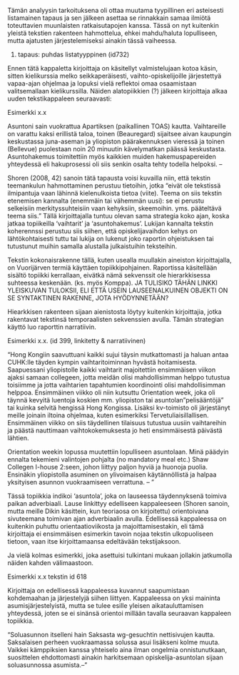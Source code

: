 ﻿Tämän analyysin tarkoituksena oli ottaa muutama tyypillinen eri asteisesti listamainen tapaus ja sen jälkeen asettaa se rinnakkain samaa ilmiötä toteuttavien muunlaisten ratkaisutapojen kanssa. Tässä on nyt kuitenkin yleistä tekstien rakenteen hahmottelua, ehkei mahdu/haluta lopulliseen, mutta ajatusten järjestelemiseksi ainakin tässä vaiheessa. 





1. tapaus: puhdas listatyyppinen (id732)


Ennen tätä kappaletta kirjoittaja on käsitellyt valmistelujaan kotoa käsin, sitten kielikurssia melko seikkaperäisesti, vaihto-opiskelijoille järjestettyä vapaa-ajan ohjelmaa ja lopuksi vielä reflektoi omaa osaamistaan valitsemallaan kielikurssilla. Näiden alatopiikkien (?) jälkeen kirjoittaja alkaa uuden tekstikappaleen seuraavasti:

Esimerkki x.x

Asuntoni sain vuokrattua Apartiksen (paikallinen TOAS) kautta. Vaihtareille on varattu kaksi erillistä taloa, toinen (Beauregard) sijaitsee aivan kaupungin keskustassa juna-aseman ja yliopiston päärakennuksen vieressä ja toinen (Bellevue) puolestaan noin 20 minuutin kävelymatkan päässä keskustasta. Asuntohakemus toimitettiin myös kaikkien muiden hakemuspapereiden yhteydessä eli hakuprosessi oli siis senkin osalta tehty todella helpoksi. -- 


Shoren (2008, 42) sanoin tätä tapausta voisi kuvailla niin, että tekstin teemankulun hahmottaminen perustuu tietoihin, jotka "eivät ole tekstissä ilmipantuja vaan lähinnä kielenulkoista tietoa (viite). Teema on siis tekstin etenemisen kannalta  (enemmäin tai vähemmän uusi): se ei perustu selkeisiin merkityssuhteisiin vaan kehyksiin, skeemoihin. yms. pääteltävä teema siis." Tällä kirjoittajalla tuntuu olevan sama strategia koko ajan, koska jatkaa topiikeilla 'vaihtarit' ja 'asuntohakemus'. Lukijan kannalta tekstin koherennssi perustuu siis siihen, että opiskelijavaihdon kehys on lähtökohtaisesti tuttu tai lukija on lukenut joko raportin ohjeistuksen tai tutustunut muihin samalla alustalla julkaistuihin teksteihin.

Tekstin kokonaisrakenne tällä, kuten usealla muullakin aineiston kirjoittajalla, on Vuorijärven termiä käyttäen topiikkipohjainen. Raportissa käsitellään sisältö topiikki kerrallaan, eivätkä nämä sekvenssit ole hierarkkisessa suhteessa keskenään. (ks. myös Komppa). JA TULISIKO TÄHÄN LINKKI YLEISKUVAN TULOKSII, ELI ETTÄ USEIN LAUSEENALKUINEN OBJEKTI ON SE SYNTAKTINEN RAKENNE, JOTA HYÖDYNNETÄÄN?




Hiearkkisen rakenteen sijaan aienistosta löytyy kuitenkin kirjoittajia, jotka rakentavat tekstinsä temporaalisten sekvenssien avulla. Tämän strategian käyttö luo raporttin narratiivin.

Esimerkki x.x. (id 399, linkitetty & narratiivinen)

"Hong Kongiin saavuttuani kaikki sujui täysin mutkattomasti ja haluan antaa CUHK:lle täyden kympin vaihtaritoiminnan hyvästä hoitamisesta. Saapuessani yliopistolle kaikki vaihtarit majoitettiin ensimmäisen viikon ajaksi samaan collegeen, jotta meidän olisi mahdollisimman helppo tutustua toisiimme ja jotta vaihtarien tapahtumien koordinointi olisi mahdollisimman helppoa. Ensimmäinen viikko oli niin kutsuttu Orientation week, joka oli täynnä kevyitä luentoja koskien mm. yliopiston tai asuntolan ”pelisääntöjä” tai kuinka selvitä hengissä Hong Kongissa. Lisäksi kv-toimisto oli järjestänyt meille joinain iltoina ohjelmaa, kuten esimerkiksi Tervetuliaisillallisen. Ensimmäinen viikko on siis täydellinen tilaisuus tutustua uusiin vaihtareihin ja päästä nauttimaan vaihtokokemuksesta jo heti ensimmäisestä päivästä lähtien.

Orientation weekin lopussa muutettiin lopulliseen asuntolaan. Minä päädyin ennalta tekemieni valintojen pohjalta (no mandatory meal etc.) Shaw Collegen I-house 2:seen, johon liittyy paljon hyviä ja huonoja puolia. Ensinäkin yliopistolla asuminen on ylivoimaisen käytännöllistä ja halpaa yksityisen asunnon vuokraamiseen verrattuna. -- "


Tässä topiikkia indikoi 'asuntola', joka on lauseessa täydennyksenä toimiva paikan adverbiaali. Lause linkittyy edelliseen kappaleeseen (Shoren sanoin, mutta meille Dikin käsittein, kun teoriaosa on kirjoitettu) orientoivana sivuteemana toimivan ajan adverbiaalin avulla. Edellisessä kappaleessa on kuitenkin puhuttu orientaatioviikosta ja majoittamisestakin, eli tämä kirjoittaja ei ensimmäisen esimerkin tavoin nojaa tekstin ulkopuoliseen tietoon, vaan itse kirjoittamaansa edeltävään tekstijaksoon.


Ja vielä kolmas esimerkki, joka asettuisi tulkintani mukaan jollakin jatkumolla näiden kahden välimaastoon.


Esimerkki x.x tekstin id 618


Kirjoittaja on edellisessä kappaleessa kuvannut saapumistaan kohdemaahan ja järjestelyjä siihen liittyen. Kappaleessa on yksi maininta asumisjärjestelyistä, mutta se tulee esille yleisen aikatauluttamisen yhteydessä, joten se ei sinänsä orientoi millään tavalla seuraavan kappaleen topiikkia.

"Soluasunnon itselleni hain Saksasta wg-gesuchtin nettisivujen kautta. Saksalaisen perheen vuokraamassa solussa asui lisäkseni kolme muuta. Vaikkei kämppiksien kanssa yhteiselo aina ilman ongelmia onnistunutkaan, suosittelen ehdottomasti ainakin harkitsemaan opiskelija-asuntolan sijaan soluasunnossa asumista.--"





 